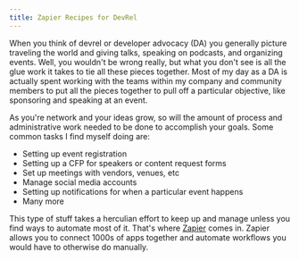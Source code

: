 ```yaml
---
title: Zapier Recipes for DevRel
---
```


When you think of devrel or developer advocacy (DA) you generally picture traveling the world and giving talks, speaking on podcasts, and organizing events. Well, you wouldn't be wrong really, but what you don't see is all the glue work it takes to tie all these pieces together. Most of my day as a DA is actually spent working with the teams within my company and community members to put all the pieces together to pull off a particular objective, like sponsoring and speaking at an event.

As you're network and your ideas grow, so will the amount of process and administrative work needed to be done to accomplish your goals. Some common tasks I find myself doing are:

- Setting up event registration
- Setting up a CFP for speakers or content request forms
- Set up meetings with vendors, venues, etc
- Manage social media accounts
- Setting up notifications for when a particular event happens
- Many more

This type of stuff takes a herculian effort to keep up and manage unless you find ways to automate most of it. That's where [Zapier](https://zapier.com) comes in. Zapier allows you to connect 1000s of apps together and automate workflows you would have to otherwise do manually.
